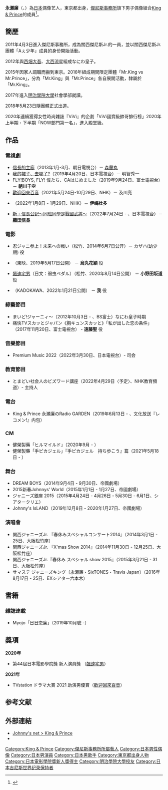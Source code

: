 {{藝人
| 姓名 = 永瀬廉
| 類型 = 男藝人
| 圖片 = 
| 外文名 = 永瀬 廉
| 外文 = ja
| 羅馬拼音 = Nagase Ren
| 暱稱 = ながちゃん、廉くん、れんれん
| 國籍 = {{JPN}}
| 出生日期 = {{birth_date_and_age|1999|1|23}}
| 出生地點 = {{JPN}}[[東京都|東京都]]
| 教育程度 = [[明治學院大學|明治學院大學]]社會學部
| 職業 = {{hlist|歌手|演員|主持人}}
| 經紀公司 = [[傑尼斯事務所|傑尼斯事務所]]
| 活躍年代 = 2011年4月3日－至今
| 出道地點 = {{JPN}}[[東京都|東京都]]
| 出道日期 = 2018年5月23日
| 出道作 = [[Cinderella_Girl|Cinderella Girl]]
| 相關團體 = [[King_&_Prince|King & Prince]]
| 網站 = [https://www.johnnys-net.jp/page?id=artistTop&artist=41 官方網站]
| 代表作 = 飆速宅男
| 獎項 =第44屆日本電影學院獎 <br />'''新人演員獎'''《[[飆速宅男|飆速宅男]]》<br />TVstation ドラマ大賞 2021<br />'''助演男優賞'''《[[歡迎回來百音|歡迎回來百音]]》<br />参看[[#获奖经历|获奖经历]]
| IMDb = 5477626
}}
{{japanese|japanese=永瀬 廉|kana=ながせ れん|romaji=Nagase Ren}}

'''永瀬廉'''（{{jpn|j=永瀬 廉|kn=ながせ れん|rm=Nagase Ren}}、{{bd|1999年|1月23日|||Nagase Ren}}）為[[日本|日本]]偶像艺人，東京都出身，[[傑尼斯事務所|傑尼斯事務所]]旗下男子偶像組合[[King_&_Prince|King & Prince]]的成員<ref>{{cite web |url=https://www.johnnys-net.jp/page?id=profile&artist=41 |title=Johnny's官方網站}}</ref>。

== 簡歷 ==
2011年4月3日進入傑尼斯事務所，成為關西傑尼斯Jr.的一員，並以關西傑尼斯Jr.團體「Aぇ少年」成員的身份開始活動。

2012年與[[西畑大吾|西畑大吾]]、[[大西流星|大西流星]]組成なにわ皇子。

2015年因家人調職而搬到東京。2016年組成期間限定團體「Mr.King vs Mr.Prince」，分為「Mr.King」與「Mr.Prince」各自展開活動，隸屬於「Mr.King」。

2017年進入[[明治學院大學|明治學院大學]]社會學部就讀。

2018年5月23日隨團體正式出道。

2020年連續獲得女性時尚雜誌『ViVi』的企劃「ViVi國寶級帥哥排行榜」2020年上半期・下半期「NOW部門第一名」，進入殿堂級。

==作品==
=== 電視劇 ===
* [[信長的主廚|信長的主廚]]（2013年1月-3月、朝日電視台）－ [[森蘭丸|森蘭丸]]
* [[我的裙子、去哪了?|我的裙子、去哪了?]]（2019年4月20日、日本電視台）－ 明智秀一
* FLY!BOYS, FLY! 僕たち、CAはじめました（2019年9月24日、富士電視台）－ '''朝川千空'''
* [[歡迎回來百音|歡迎回來百音]]（2021年5月24日-10月29日、NHK）－ 及川亮
* {{tsl|ja|わげもん〜長崎通訳異聞〜|和解者～長崎通譯異聞～}}（2022年1月8日 - 1月29日、NHK）－ '''伊嶋壯多'''
* [[新·信長公記～信長君與我～#電視劇|新・信長公記～同班同學是戰國武將～]]（2022年7月24日 - 、日本電視台）－ '''[[織田信長|織田信長]]'''

=== 電影 ===
* 忍ジャニ参上！未来への戦い（松竹、2014年6月7日公开）－ カザハ(幼少期) 役
* {{link-ja|我家執事如是說！|うちの執事が言うことには}}（東映、2019年5月17日公開） － '''烏丸花穎''' 役
* [[飆速宅男|飆速宅男]]（日文：弱虫ペダル）（松竹、2020年8月14日公開） － '''小野田坂道''' 役
* {{tsl|ja|真夜中乙女戦争|真夜中乙女戰爭}}（KADOKAWA、2022年1月21日公開） － '''我''' 役

=== 綜藝節目 ===
* まいど!ジャーニィ〜（2012年10月3日 - 、BS富士）なにわ皇子時期
* 痛快TVスカッとジャパン《胸キュンスカッと》「私が出した恋の条件」（2017年11月20日、富士電視台） - '''遠藤聖''' 役

=== 音樂節目 ===
* Premium Music 2022（2022年3月30日、日本電視台）- 司会

=== 教育節目 ===
* とまどい社会人のビズワード講座（2022年4月29日〈予定〉、NHK教育頻道）- 主持人

=== 電台 ===
* King & Prince 永瀬廉のRadio GARDEN（2019年6月13日 - 、文化放送『レコメン!』内包）

=== CM ===
* 健榮製藥「ヒルマイルド」（2020年9月 - ）
* 健榮製藥「手ピカジェル」『手ピカジェル　持ち歩こう』篇（2021年5月18日 - ）

=== 舞台 ===
* DREAM BOYS（2014年9月4日 - 9月30日、帝國劇場）
* 2015新春Johnnys' World（2015年1月1日 - 1月27日、帝國劇場）
* ジャニーズ銀座 2015（2015年4月24日 - 4月26日・5月30日 - 6月1日、シアタークリエ）
* Johnny's IsLAND（2019年12月8日 - 2020年1月27日、帝國劇場）

=== 演唱會 ===
* 関西ジャニーズJr. 『春休みスペシャルコンサート2014』（2014年3月1日 - 25日、大阪松竹座）
* 関西ジャニーズJr. 『X'mas Show 2014』（2014年11月30日 - 12月25日、大阪松竹座）
* 関西ジャニーズJr.『春休み スペシャル show 2015』（2015年3月21日 - 31日、大阪松竹座）
* サマステ ジャニーズキング〔永瀬廉・SixTONES・Travis Japan〕（2016年8月17日 - 25日、EXシアター六本木）

==書籍==
=== 雜誌連載 ===
* Myojo「日日恋廉」（2019年10月號 -）

==獎項==
'''2020年'''
* 第44屆日本電影學院獎 新人演員獎 （[[飆速宅男|飆速宅男]]）

'''2021年'''
* TVstation ドラマ大賞 2021 助演男優賞（[[歡迎回來百音|歡迎回來百音]]）

==参考文献==
{{reflist}}

== 外部連結 ==
* [http://www.johnnys-net.jp/page?id=artistTop&artist=41 Johnny's net > King & Prince] {{Wayback|url=http://www.johnnys-net.jp/page?id=artistTop&artist=41 |date=20210206051542 }}
* {{imdb name|id=5477626}}

{{King & Prince}}
{{杰尼斯事务所}}
{{日本電影學院獎新人獎}}
{{Authority control}}
{{DEFAULTSORT:Nagase Ren}}
[[Category:King_&_Prince|Category:King & Prince]]
[[Category:傑尼斯事務所所屬藝人|Category:傑尼斯事務所所屬藝人]]
[[Category:日本男性偶像|Category:日本男性偶像]]
[[Category:日本男演員|Category:日本男演員]]
[[Category:日本男歌手|Category:日本男歌手]]
[[Category:東京都出身人物|Category:東京都出身人物]]
[[Category:日本電影學院獎新人獎得主|Category:日本電影學院獎新人獎得主]]
[[Category:明治學院大學校友|Category:明治學院大學校友]]
[[Category:日本吉尼斯世界纪录保持者|Category:日本吉尼斯世界纪录保持者]]